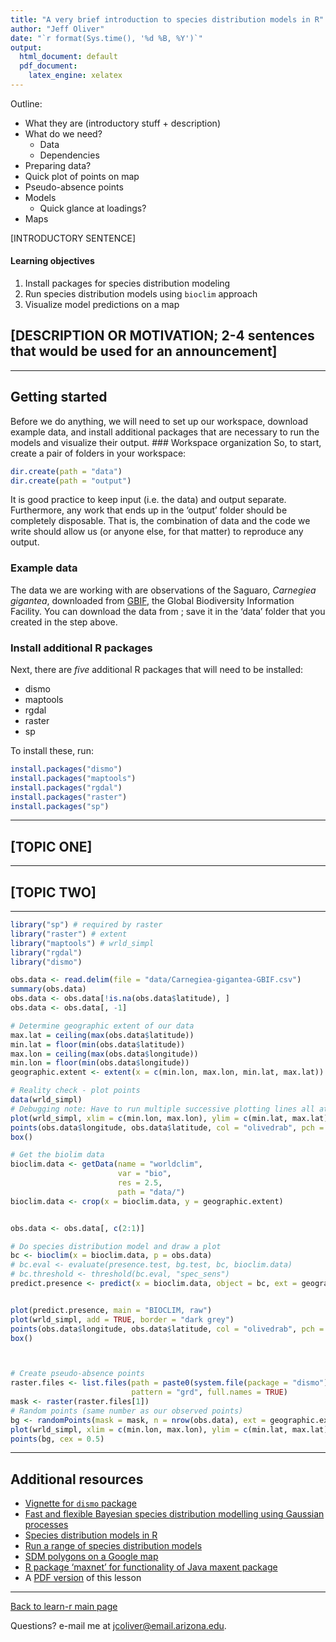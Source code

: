 ```yaml
---
title: "A very brief introduction to species distribution models in R"
author: "Jeff Oliver"
date: "`r format(Sys.time(), '%d %B, %Y')`"
output:
  html_document: default
  pdf_document:
    latex_engine: xelatex
---
```


Outline:

+ What they are (introductory stuff + description)
+ What do we need?
    + Data
    + Dependencies
+ Preparing data?
+ Quick plot of points on map
+ Pseudo-absence points
+ Models
    + Quick glance at loadings?
+ Maps

[INTRODUCTORY SENTENCE]

#### Learning objectives
1. Install packages for species distribution modeling
2. Run species distribution models using `bioclim` approach
3. Visualize model predictions on a map

## [DESCRIPTION OR MOTIVATION; 2-4 sentences that would be used for an announcement]

***

## Getting started
Before we do anything, we will need to set up our workspace, download example data, and install additional packages that are necessary to run the models and visualize their output. 
### Workspace organization
So, to start, create a pair of folders in your workspace:
```r
dir.create(path = "data")
dir.create(path = "output")
```
It is good practice to keep input (i.e. the data) and output separate. Furthermore, any work that ends up in the 'output' folder should be completely disposable. That is, the combination of data and the code we write should allow us (or anyone else, for that matter) to reproduce any output.

### Example data
The data we are working with are observations of the Saguaro, _Carnegiea gigantea_, downloaded from [GBIF](https://www.gbif.org/), the Global Biodiversity Information Facility. You can download the data from [](); save it in the 'data' folder that you created in the step above.

### Install additional R packages
Next, there are _five_ additional R packages that will need to be installed:

+ dismo
+ maptools
+ rgdal
+ raster
+ sp

To install these, run:
```r
install.packages("dismo")
install.packages("maptools")
install.packages("rgdal")
install.packages("raster")
install.packages("sp")
```

***

## [TOPIC ONE]

***

## [TOPIC TWO]

***


```r
library("sp") # required by raster
library("raster") # extent
library("maptools") # wrld_simpl
library("rgdal")
library("dismo")

obs.data <- read.delim(file = "data/Carnegiea-gigantea-GBIF.csv")
summary(obs.data)
obs.data <- obs.data[!is.na(obs.data$latitude), ]
obs.data <- obs.data[, -1]

# Determine geographic extent of our data
max.lat = ceiling(max(obs.data$latitude))
min.lat = floor(min(obs.data$latitude))
max.lon = ceiling(max(obs.data$longitude))
min.lon = floor(min(obs.data$longitude))
geographic.extent <- extent(x = c(min.lon, max.lon, min.lat, max.lat))

# Reality check - plot points
data(wrld_simpl)
# Debugging note: Have to run multiple successive plotting lines all at once for it to work
plot(wrld_simpl, xlim = c(min.lon, max.lon), ylim = c(min.lat, max.lat), axes = TRUE, col = "lightyellow")
points(obs.data$longitude, obs.data$latitude, col = "olivedrab", pch = 20, cex = 0.75)
box()

# Get the biolim data
bioclim.data <- getData(name = "worldclim",
                        var = "bio",
                        res = 2.5,
                        path = "data/")
bioclim.data <- crop(x = bioclim.data, y = geographic.extent)


obs.data <- obs.data[, c(2:1)]

# Do species distribution model and draw a plot
bc <- bioclim(x = bioclim.data, p = obs.data)
# bc.eval <- evaluate(presence.test, bg.test, bc, bioclim.data)
# bc.threshold <- threshold(bc.eval, "spec_sens")
predict.presence <- predict(x = bioclim.data, object = bc, ext = geographic.extent, progress = "")


plot(predict.presence, main = "BIOCLIM, raw")
plot(wrld_simpl, add = TRUE, border = "dark grey")
points(obs.data$longitude, obs.data$latitude, col = "olivedrab", pch = "+", cex = 0.25)
box()



# Create pseudo-absence points
raster.files <- list.files(path = paste0(system.file(package = "dismo"), "/ex"),
                           pattern = "grd", full.names = TRUE)
mask <- raster(raster.files[1])
# Random points (same number as our observed points)
bg <- randomPoints(mask = mask, n = nrow(obs.data), ext = geographic.extent, extf = 1.25)
plot(wrld_simpl, xlim = c(min.lon, max.lon), ylim = c(min.lat, max.lat), axes = TRUE, col = "light yellow")
points(bg, cex = 0.5)

```

***

## Additional resources

+ [Vignette for `dismo` package](https://cran.r-project.org/web/packages/dismo/vignettes/sdm.pdf)
+ [Fast and flexible Bayesian species distribution modelling using Gaussian processes](http://onlinelibrary.wiley.com/doi/10.1111/2041-210X.12523/pdf)
+ [Species distribution models in R](http://www.molecularecologist.com/2013/04/species-distribution-models-in-r/)
+ [Run a range of species distribution models](https://rdrr.io/cran/biomod2/man/BIOMOD_Modeling.html)
+ [SDM polygons on a Google map](https://rdrr.io/rforge/dismo/man/gmap.html)
+ [R package 'maxnet' for functionality of Java maxent package](https://cran.r-project.org/web/packages/maxnet/maxnet.pdf)
+ A [PDF version](https://jcoliver.github.io/learn-r/011-species-distribution-models.pdf) of this lesson

***

<a href="index.html">Back to learn-r main page</a>
  
Questions?  e-mail me at <a href="mailto:jcoliver@email.arizona.edu">jcoliver@email.arizona.edu</a>.
